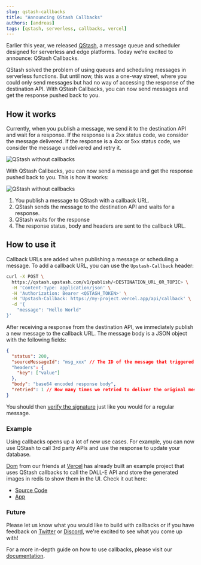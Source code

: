 ```yaml
---
slug: qstash-callbacks
title: "Announcing QStash Callbacks"
authors: [andreas]
tags: [qstash, serverless, callbacks, vercel]
---
```


Earlier this year, we released [QStash](https://upstash.com/qstash), a message queue and scheduler designed for serverless and edge platforms.
Today we're excited to announce: QStash Callbacks.

QStash solved the problem of using queues and scheduling messages in serverless functions. But until now, this was a one-way street, where you could only send messages but had no way of accessing the response of the destination API.
With QStash Callbacks, you can now send messages and get the response pushed back to you.

## How it works

Currently, when you publish a message, we send it to the destination API and wait for a response. If the response is a 2xx status code, we consider the message delivered. If the response is a 4xx or 5xx status code, we consider the message undelivered and retry it.

![QStash without callbacks](/blog/qstash/callbacks/without-callbacks.png)

With QStash Callbacks, you can now send a message and get the response pushed back to you. This is how it works:

![QStash without callbacks](/blog/qstash/callbacks/with-callbacks.png)

1. You publish a message to QStash with a callback URL.
2. QStash sends the message to the destination API and waits for a response.
3. QStash waits for the response
4. The response status, body and headers are sent to the callback URL.

## How to use it

Callback URLs are added when publishing a message or scheduling a message.
To add a callback URL, you can use the `Upstash-Callback` header:

```bash
curl -X POST \
  https://qstash.upstash.com/v1/publish/<DESTINATION_URL_OR_TOPIC> \
  -H 'Content-Type: application/json' \
  -H 'Authorization: Bearer <QSTASH_TOKEN>' \
  -H 'Upstash-Callback: https://my-project.vercel.app/api/callback' \
  -d '{
    "message": "Hello World"
}'
```

After receiving a response from the destination API, we immediately publish a new message to the callback URL. The message body is a JSON object with the following fields:

```json
{
  "status": 200,
  "sourceMessageId": "msg_xxx" // The ID of the message that triggered the callback
  "headers": {
    "key": ["value"]
  },
  "body": "base64 encoded response body",
  "retried": 1 // How many times we retried to deliver the original message
}
```

You should then [verify the signature](/docs/qstash/howto/signature) just like you would for a regular message.

### Example

Using callbacks opens up a lot of new use cases. For example, you can now use QStash to call 3rd party APIs and use the response to update your database.

[Dom](https://twitter.com/dom__inic) from our friends at [Vercel](https://vercel.com) has already built an example project that uses QStash callbacks to call the DALL-E API and store the generated images in redis to show them in the UI.
Check it out here:

- [Source Code](https://github.com/domeccleston/dalle-2)
- [App](https://dalle-2.vercel.app/)

### Future

Please let us know what you would like to build with callbacks or if you have feedback on [Twitter](https://twitter.com/upstash) or [Discord](https://upstash.com/discord), we're excited to see what you come up with!

For a more in-depth guide on how to use callbacks, please visit our
[documentation](/docs/qstash/features/callbacks).
